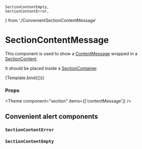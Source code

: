     SectionContentEmpty,
    SectionContentError,
} from './ConvenientSectionContentMessage'

<Meta
  title="Components/Section/SectionContentMessage"
  component={SectionContentMessage}
/>

# SectionContentMessage

This component is used to show a [ContentMessage](/docs/components-content-contentmessage--docs) wrapped in a [SectionContent](/docs/components-section-sectioncontent--docs).

It should be placed inside a [SectionContainer](/docs/components-section-sectioncontainer--docs).


<Canvas>
  <Story
    name="Default"
    args={{
      icon: 'List',
      title: 'No users found',
      text: 'There are no items in this list at the moment.',
      tone: Tone.neutral,
    }}
    argTypes={{
      icon: {
        options: ['None', 'List'],
        mapping: {
          None: undefined,
          List: IconListOutlinedFilled,
        },
        control: { type: 'select' },
      },
    }}
  >
    {Template.bind({})}
  </Story>
</Canvas>

### Props

<ArgsTable story="Default" />



<Theme component="section" items={['contentMessage']} />

## Convenient alert components

### `SectionContentError`

<Canvas>
  <Story name="SectionContentError">
    <SectionContentError
      title="Server Error"
      text="The server could not handle the request! Try again"
    />
  </Story>
</Canvas>

### `SectionContentEmpty`

<Canvas>
  <Story name="SectionContentEmpty">
    <SectionContentEmpty
      title="No users found"
      text="There are no items in this list at the moment."
    />
  </Story>
</Canvas>

